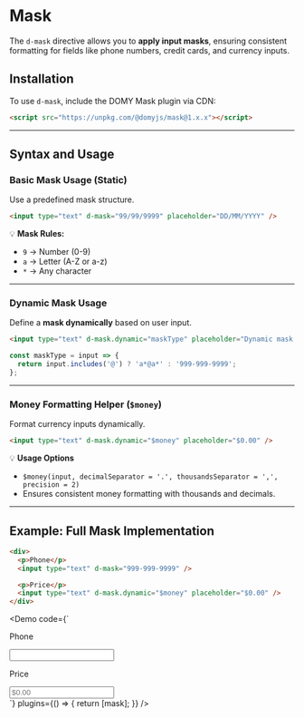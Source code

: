 
# Mask

The `d-mask` directive allows you to **apply input masks**, ensuring consistent formatting for fields like phone numbers, credit cards, and currency inputs.

## Installation

To use `d-mask`, include the DOMY Mask plugin via CDN:

```html
<script src="https://unpkg.com/@domyjs/mask@1.x.x"></script>
```

---

## Syntax and Usage

### **Basic Mask Usage (Static)**

Use a predefined mask structure.

```html
<input type="text" d-mask="99/99/9999" placeholder="DD/MM/YYYY" />
```

💡 **Mask Rules:**

- `9` → Number (0-9)
- `a` → Letter (A-Z or a-z)
- `*` → Any character

---

### **Dynamic Mask Usage**

Define a **mask dynamically** based on user input.

```html
<input type="text" d-mask.dynamic="maskType" placeholder="Dynamic mask applied" />
```

```js
const maskType = input => {
  return input.includes('@') ? 'a*@a*' : '999-999-9999';
};
```

---

### **Money Formatting Helper (`$money`)**

Format currency inputs dynamically.

```html
<input type="text" d-mask.dynamic="$money" placeholder="$0.00" />
```

💡 **Usage Options**

- `$money(input, decimalSeparator = '.', thousandsSeparator = ',', precision = 2)`
- Ensures consistent money formatting with thousands and decimals.

---

## Example: Full Mask Implementation

```html
<div>
  <p>Phone</p>
  <input type="text" d-mask="999-999-9999" />

  <p>Price</p>
  <input type="text" d-mask.dynamic="$money" placeholder="$0.00" />
</div>
```

<Demo
  code={`
<div>
  <p>Phone</p>
  <input type="text" d-mask="999-999-9999" />

  <p>Price</p>
  <input type="text" d-mask.dynamic="$money" placeholder="$0.00" />
</div>
`}
  plugins={() => {
    return [mask];
  }}
/>
